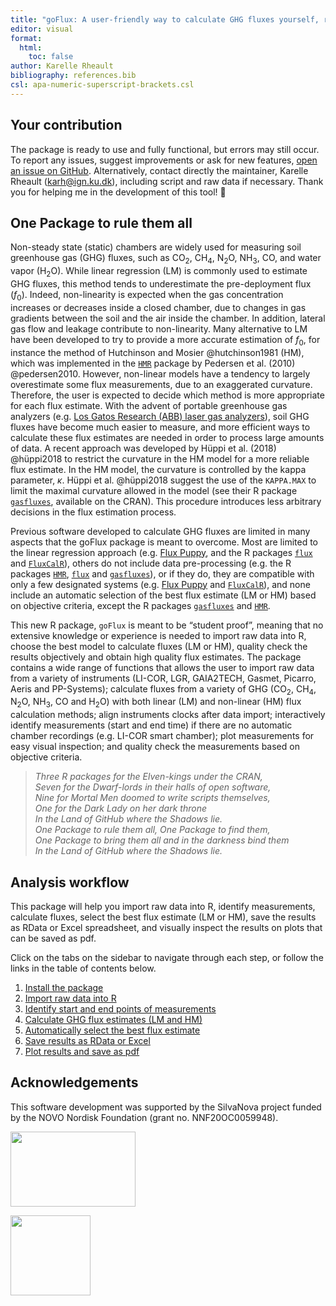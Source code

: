 ```yaml
---
title: "goFlux: A user-friendly way to calculate GHG fluxes yourself, regardless of user experience"
editor: visual
format:
  html:
    toc: false
author: Karelle Rheault
bibliography: references.bib
csl: apa-numeric-superscript-brackets.csl
---
```


::: {.callout-warning icon="false"}
## Your contribution

The package is ready to use and fully functional, but errors may still occur. To report any issues, suggest improvements or ask for new features, [open an issue on GitHub](https://github.com/Qepanna/goFlux/issues). Alternatively, contact directly the maintainer, Karelle Rheault ([karh\@ign.ku.dk](mailto:karh@ign.ku.dk){.email}), including script and raw data if necessary. Thank you for helping me in the development of this tool! 🙏
:::

## One Package to rule them all

Non-steady state (static) chambers are widely used for measuring soil greenhouse gas (GHG) fluxes, such as CO~2~, CH~4~, N~2~O, NH~3~, CO, and water vapor (H~2~O). While linear regression (LM) is commonly used to estimate GHG fluxes, this method tends to underestimate the pre-deployment flux (*f*~0~). Indeed, non-linearity is expected when the gas concentration increases or decreases inside a closed chamber, due to changes in gas gradients between the soil and the air inside the chamber. In addition, lateral gas flow and leakage contribute to non-linearity. Many alternative to LM have been developed to try to provide a more accurate estimation of *f*~0~, for instance the method of Hutchinson and Mosier @hutchinson1981 (HM), which was implemented in the [`HMR`](https://cran.r-project.org/package=HMR) package by Pedersen et al. (2010) @pedersen2010. However, non-linear models have a tendency to largely overestimate some flux measurements, due to an exaggerated curvature. Therefore, the user is expected to decide which method is more appropriate for each flux estimate. With the advent of portable greenhouse gas analyzers (e.g. [Los Gatos Research (ABB) laser gas analyzers](https://new.abb.com/products/measurement-products/analytical/laser-gas-analyzers/laser-analyzers/lgr-icos-portable-analyzers)), soil GHG fluxes have become much easier to measure, and more efficient ways to calculate these flux estimates are needed in order to process large amounts of data. A recent approach was developed by Hüppi et al. (2018) @hüppi2018 to restrict the curvature in the HM model for a more reliable flux estimate. In the HM model, the curvature is controlled by the kappa parameter, $\kappa$. Hüppi et al. @hüppi2018 suggest the use of the `KAPPA.MAX` to limit the maximal curvature allowed in the model (see their R package [`gasfluxes`](https://cran.r-project.org/package=gasfluxes), available on the CRAN). This procedure introduces less arbitrary decisions in the flux estimation process.

Previous software developed to calculate GHG fluxes are limited in many aspects that the goFlux package is meant to overcome. Most are limited to the linear regression approach (e.g. [Flux Puppy](https://www.sciencedirect.com/science/article/pii/S0168192319301522), and the R packages [`flux`](https://cran.r-project.org/package=flux) and [`FluxCalR`](https://github.com/junbinzhao/FluxCalR)), others do not include data pre-processing (e.g. the R packages [`HMR`](https://cran.r-project.org/package=HMR), [`flux`](https://cran.r-project.org/package=flux) and [`gasfluxes`](https://cran.r-project.org/package=gasfluxes)), or if they do, they are compatible with only a few designated systems (e.g. [Flux Puppy](https://www.sciencedirect.com/science/article/pii/S0168192319301522) and [`FluxCalR`](https://github.com/junbinzhao/FluxCalR)), and none include an automatic selection of the best flux estimate (LM or HM) based on objective criteria, except the R packages [`gasfluxes`](https://cran.r-project.org/package=gasfluxes) and [`HMR`](https://cran.r-project.org/package=HMR).

This new R package, `goFlux` is meant to be "student proof", meaning that no extensive knowledge or experience is needed to import raw data into R, choose the best model to calculate fluxes (LM or HM), quality check the results objectively and obtain high quality flux estimates. The package contains a wide range of functions that allows the user to import raw data from a variety of instruments (LI-COR, LGR, GAIA2TECH, Gasmet, Picarro, Aeris and PP-Systems); calculate fluxes from a variety of GHG (CO~2~, CH~4~, N~2~O, NH~3~, CO and H~2~O) with both linear (LM) and non-linear (HM) flux calculation methods; align instruments clocks after data import; interactively identify measurements (start and end time) if there are no automatic chamber recordings (e.g. LI-COR smart chamber); plot measurements for easy visual inspection; and quality check the measurements based on objective criteria.

> *Three R packages for the Elven-kings under the CRAN,\
> Seven for the Dwarf-lords in their halls of open software,\
> Nine for Mortal Men doomed to write scripts themselves,\
> One for the Dark Lady on her dark throne\
> In the Land of GitHub where the Shadows lie.\
> One Package to rule them all, One Package to find them,\
> One Package to bring them all and in the darkness bind them\
> In the Land of GitHub where the Shadows lie.*

## Analysis workflow

This package will help you import raw data into R, identify measurements, calculate fluxes, select the best flux estimate (LM or HM), save the results as RData or Excel spreadsheet, and visually inspect the results on plots that can be saved as pdf.

Click on the tabs on the sidebar to navigate through each step, or follow the links in the table of contents below.

1.  [Install the package](install.qmd)
2.  [Import raw data into R](import.qmd)
3.  [Identify start and end points of measurements](manualID.qmd)
4.  [Calculate GHG flux estimates (LM and HM)](goFlux.qmd)
5.  [Automatically select the best flux estimate](bestflux.qmd)
6.  [Save results as RData or Excel](bestflux.qmd#sec-save)
7.  [Plot results and save as pdf](flux2pdf.qmd)

## Acknowledgements

This software development was supported by the SilvaNova project funded by the NOVO Nordisk Foundation (grant no. NNF20OC0059948).

::: {layout="[[45,-10,45]]"}
[![](images/Silva%20Nova%20logo.jpg){width="200" fig-align="right" height="120"}](https://ign.ku.dk/english/silvanova/)

[![](images/Novo%20Nordisk%20fonden%20logo.png){fig-align="left" width="128"}](https://novonordiskfonden.dk/en/)
:::
